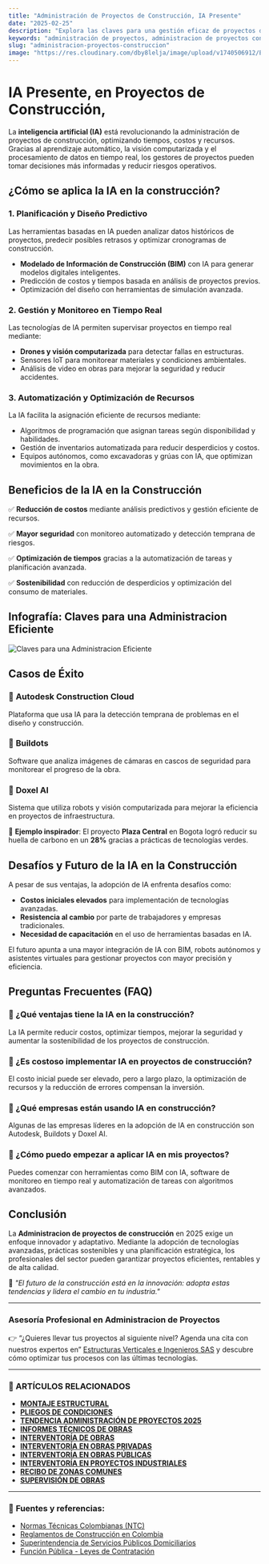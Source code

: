 ```yaml
---
title: "Administración de Proyectos de Construcción, IA Presente"  
date: "2025-02-25"  
description: "Explora las claves para una gestión eficaz de proyectos de construcción en 2025, con enfoque en innovación, sostenibilidad y tecnología."  
keywords: "administración de proyectos, administracion de proyectos construccion, gestión de proyectos de construcción, administración de construcción, gestión de obras, consultoria de obras, interventoria de obras, construcción 2025, tecnologías en construcción, planificación de proyectos, construcción sostenible, innovación en construcción, digitalización en construcción, gestión de riesgos en construcción, construcción eficiente"  
slug: "administracion-proyectos-construccion"  
image: "https://res.cloudinary.com/dby8lelja/image/upload/v1740506912/Estructuras%20Verticales%20e%20Ingenieros%20SAS/Imagenes%20Blog/Administraci%C3%B3n_de_Proyectos_de_Construcci%C3%B3n_bvh5oc.webp"  
---
```


# IA Presente, en Proyectos de Construcción, 

La **inteligencia artificial (IA)** está revolucionando la administración de proyectos de construcción, optimizando tiempos, costos y recursos. Gracias al aprendizaje automático, la visión computarizada y el procesamiento de datos en tiempo real, los gestores de proyectos pueden tomar decisiones más informadas y reducir riesgos operativos.

## ¿Cómo se aplica la IA en la construcción?

### 1. **Planificación y Diseño Predictivo**
Las herramientas basadas en IA pueden analizar datos históricos de proyectos, predecir posibles retrasos y optimizar cronogramas de construcción.

- **Modelado de Información de Construcción (BIM)** con IA para generar modelos digitales inteligentes.
- Predicción de costos y tiempos basada en análisis de proyectos previos.
- Optimización del diseño con herramientas de simulación avanzada.

### 2. **Gestión y Monitoreo en Tiempo Real**
Las tecnologías de IA permiten supervisar proyectos en tiempo real mediante:

- **Drones y visión computarizada** para detectar fallas en estructuras.
- Sensores IoT para monitorear materiales y condiciones ambientales.
- Análisis de video en obras para mejorar la seguridad y reducir accidentes.

### 3. **Automatización y Optimización de Recursos**
La IA facilita la asignación eficiente de recursos mediante:

- Algoritmos de programación que asignan tareas según disponibilidad y habilidades.
- Gestión de inventarios automatizada para reducir desperdicios y costos.
- Equipos autónomos, como excavadoras y grúas con IA, que optimizan movimientos en la obra.

## Beneficios de la IA en la Construcción

✅ **Reducción de costos** mediante análisis predictivos y gestión eficiente de recursos.

✅ **Mayor seguridad** con monitoreo automatizado y detección temprana de riesgos.

✅ **Optimización de tiempos** gracias a la automatización de tareas y planificación avanzada.

✅ **Sostenibilidad** con reducción de desperdicios y optimización del consumo de materiales.

## Infografía: Claves para una Administracion Eficiente  

![Claves para una Administracion Eficiente](https://res.cloudinary.com/dby8lelja/image/upload/v1740404783/Estructuras%20Verticales%20e%20Ingenieros%20SAS/Imagenes%20Blog/consultoria_de_obras_civiles_infografia_loz5wd.webp)  


## Casos de Éxito

### 📌 **Autodesk Construction Cloud**
Plataforma que usa IA para la detección temprana de problemas en el diseño y construcción.

### 📌 **Buildots**
Software que analiza imágenes de cámaras en cascos de seguridad para monitorear el progreso de la obra.

### 📌 **Doxel AI**
Sistema que utiliza robots y visión computarizada para mejorar la eficiencia en proyectos de infraestructura.

🌱 **Ejemplo inspirador**: El proyecto **Plaza Central** en Bogota logró reducir su huella de carbono en un **28%** gracias a prácticas de tecnologías verdes.  


## Desafíos y Futuro de la IA en la Construcción

A pesar de sus ventajas, la adopción de IA enfrenta desafíos como:

- **Costos iniciales elevados** para implementación de tecnologías avanzadas.
- **Resistencia al cambio** por parte de trabajadores y empresas tradicionales.
- **Necesidad de capacitación** en el uso de herramientas basadas en IA.

El futuro apunta a una mayor integración de IA con BIM, robots autónomos y asistentes virtuales para gestionar proyectos con mayor precisión y eficiencia.

## Preguntas Frecuentes (FAQ)

### 📌 ¿Qué ventajas tiene la IA en la construcción?
La IA permite reducir costos, optimizar tiempos, mejorar la seguridad y aumentar la sostenibilidad de los proyectos de construcción.

### 📌 ¿Es costoso implementar IA en proyectos de construcción?
El costo inicial puede ser elevado, pero a largo plazo, la optimización de recursos y la reducción de errores compensan la inversión.

### 📌 ¿Qué empresas están usando IA en construcción?
Algunas de las empresas líderes en la adopción de IA en construcción son Autodesk, Buildots y Doxel AI.

### 📌 ¿Cómo puedo empezar a aplicar IA en mis proyectos?
Puedes comenzar con herramientas como BIM con IA, software de monitoreo en tiempo real y automatización de tareas con algoritmos avanzados.

## Conclusión  

La **Administracion de proyectos de construcción** en 2025 exige un enfoque innovador y adaptativo. Mediante la adopción de tecnologías avanzadas, prácticas sostenibles y una planificación estratégica, los profesionales del sector pueden garantizar proyectos eficientes, rentables y de alta calidad.  

📢 *"El futuro de la construcción está en la innovación: adopta estas tendencias y lidera el cambio en tu industria."*  

---

### Asesoría Profesional en Administracion de Proyectos  

👉 “¿Quieres llevar tus proyectos al siguiente nivel? Agenda una cita con nuestros expertos en” [Estructuras Verticales e Ingenieros SAS](https://www.estructurasverticales.com/) y descubre cómo optimizar tus procesos con las últimas tecnologías.  

---


### 📌 ARTÍCULOS RELACIONADOS  

- **[MONTAJE ESTRUCTURAL](https://www.estructurasverticales.com/blog/montaje-estructural-construccion)**  
- **[PLIEGOS DE CONDICIONES](https://www.estructurasverticales.com/blog/elaboracion-pliegos-condiciones)**  
- **[TENDENCIA ADMINISTRACIÓN DE PROYECTOS 2025](https://www.estructurasverticales.com/blog/administracion-proyectos-construccion)**  
- **[INFORMES TÉCNICOS DE OBRAS](https://www.estructurasverticales.com/blog/informes-tecnicos-obras)**  
- **[INTERVENTORÍA DE OBRAS](https://www.estructurasverticales.com/blog/interventoria-obras-colombia)**  
- **[INTERVENTORÍA EN OBRAS PRIVADAS](https://www.estructurasverticales.com/blog/interventoria-obras-privadas)**  
- **[INTERVENTORÍA EN OBRAS PÚBLICAS](https://www.estructurasverticales.com/blog/interventoria-obras-publicas)**  
- **[INTERVENTORÍA EN PROYECTOS INDUSTRIALES](https://www.estructurasverticales.com/blog/interventoria-proyectos-industriales)**  
- **[RECIBO DE ZONAS COMUNES](https://www.estructurasverticales.com/blog/recibo-zonas-comunes-ph)**  
- **[SUPERVISIÓN DE OBRAS](https://www.estructurasverticales.com/blog/supervision-obras-construccion)**  

---

### 🔗 **Fuentes y referencias:**  

- [Normas Técnicas Colombianas (NTC)](https://www.icontec.org/)  
- [Reglamentos de Construcción en Colombia](https://www.minvivienda.gov.co/)  
- [Superintendencia de Servicios Públicos Domiciliarios](https://www.superservicios.gov.co/)  
- [Función Pública - Leyes de Contratación](https://www.funcionpublica.gov.co/)  

